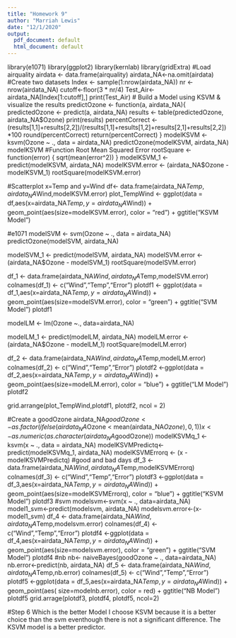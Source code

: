---
title: "Homework 9"
author: "Marriah Lewis"
date: "12/1/2020"
output:
  pdf_document: default
  html_document: default
---
library(e1071)
library(ggplot2)
library(kernlab)
library(gridExtra)
#Load airquality
airdata <- data.frame(airquality)
airdata_NA<-na.omit(airdata)
#Create two datasets 
Index <- sample(1:nrow(airdata_NA))
nr <- nrow(airdata_NA)
cutoff<-floor(3 * nr/4)
Test_Air<- airdata_NA[Index[1:cutoff],] 
print(Test_Air)
#	Build	a	Model	using	KSVM	&	visualize	the	results
predictOzone <- function(a, airdata_NA){
  predictedOzone <- predict(a, airdata_NA)
  results <- table(predictedOzone, airdata_NA$Ozone)
  print(results)
  percentCorrect <- (results[1,1]+results[2,2])/(results[1,1]+results[1,2]+results[2,1]+results[2,2])*100
  round(percentCorrect)  
  return(percentCorrect)
}
modelKSVM <- ksvm(Ozone ~ ., data = airdata_NA)
predictOzone(modelKSVM, airdata_NA)
modelKSVM
#Function Root	Mean	Squared	Error
rootSquare <- function(error)
{
  sqrt(mean(error^2))
}
modelKSVM_1 <- predict(modelKSVM, airdata_NA)
modelKSVM.error <- (airdata_NA$Ozone - modelKSVM_1)
rootSquare(modelKSVM.error)

#Scatterplot x=Temp and y=Wind
df<- data.frame(airdata_NA$Temp, airdata_NA$Wind,modelKSVM.error)
plot_TempWind <- ggplot(data = df,aes(x=airdata_NA$Temp,y=airdata_NA$Wind)) + geom_point(aes(size=modelKSVM.error), color = "red") + ggtitle("KSVM Model")

#e1071
modelSVM <- svm(Ozone ~ ., data = airdata_NA)
predictOzone(modelSVM, airdata_NA)

modelSVM_1 <- predict(modelSVM, airdata_NA)
modelSVM.error <- (airdata_NA$Ozone - modelSVM_1)
rootSquare(modelSVM.error)

df_1 <- data.frame(airdata_NA$Wind,airdata_NA$Temp,modelSVM.error)
colnames(df_1) <- c("Wind","Temp","Error")
plotdf1 <- ggplot(data = df_1,aes(x=airdata_NA$Temp,y=airdata_NA$Wind)) + geom_point(aes(size=modelSVM.error), color = "green") + ggtitle("SVM Model")
plotdf1

modelLM <- lm(Ozone ~., data=airdata_NA)

modelLM_1 <- predict(modelLM, airdata_NA)
modelLM.error <- (airdata_NA$Ozone - modelLM_1)
rootSquare(modelLM.error)

df_2 <- data.frame(airdata_NA$Wind,airdata_NA$Temp,modelLM.error)
colnames(df_2) <- c("Wind","Temp","Error")
plotdf2 <-ggplot(data = df_2,aes(x=airdata_NA$Temp,y=airdata_NA$Wind)) + geom_point(aes(size=modelLM.error), color = "blue") + ggtitle("LM Model")
plotdf2

grid.arrange(plot_TempWind,plotdf1, plotdf2, ncol = 2)

#Create a goodOzone
airdata_NA$goodOzone <- as.factor(ifelse(airdata_NA$Ozone < mean(airdata_NA$Ozone),0,1))
x<-as.numeric(as.character(airdata_NA$goodOzone))
modelKSVMq_1 <- ksvm(x ~ ., data = airdata_NA)
modelKSVMPredictq<- predict(modelKSVMq_1, airdata_NA)
modelKSVMErrorq <- (x - modelKSVMPredictq)
#good and bad days 
df_3 <- data.frame(airdata_NA$Wind,airdata_NA$Temp,modelKSVMErrorq)
colnames(df_3) <- c("Wind","Temp","Error")
plotdf3 <-ggplot(data = df_3,aes(x=airdata_NA$Temp,y=airdata_NA$Wind)) + geom_point(aes(size=modelKSVMErrorq), color = "blue") + ggtitle("KSVM Model")
plotdf3
#svm
modelsvm<-svm(x ~ ., data=airdata_NA)
model1_svm<-predict(modelsvm, airdata_NA)
modelsvm.error<-(x-model1_svm)
df_4 <- data.frame(airdata_NA$Wind,airdata_NA$Temp,modelsvm.error)
colnames(df_4) <- c("Wind","Temp","Error")
plotdf4 <-ggplot(data = df_4,aes(x=airdata_NA$Temp,y=airdata_NA$Wind)) + geom_point(aes(size=modelsvm.error), color = "green") + ggtitle("SVM Model")
plotdf4
#nb
nb<- naiveBayes(goodOzone ~ ., data=airdata_NA)
nb.error<-predict(nb, airdata_NA)
df_5 <- data.frame(airdata_NA$Wind,airdata_NA$Temp,nb.error)
colnames(df_5) <- c("Wind","Temp","Error")
plotdf5 <-ggplot(data = df_5,aes(x=airdata_NA$Temp,y=airdata_NA$Wind)) + geom_point(aes( size=modelnb.error), color = red) + ggtitle("NB Model")
plotdf5
grid.arrage(plotdf3, plotdf4, plotdf5, ncol=2)

#Step 6 Which is the better Model
I choose KSVM because it is a better choice than the svm eventhough there is not a significant difference. The KSVM model is a better predictor. 